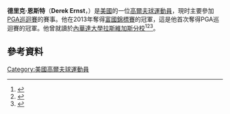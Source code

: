{{Infobox golfer
| name              = Derek Ernst
| image             = 
| imagesize         = 
| caption           = 
| fullname          = 
| nickname          = 
| birth_date        = {{birth date and age|1990|5|16}}
| birth_place       = [[森林地_(加利福尼亞州)|森林地 (加利福尼亞州)]]
| death_date        = <!-- {{Death date and age|YYYY|MM|DD|1990|5|16}} -->
| death_place       = 
| height            = {{height|ft=6|in=0}}
| weight            = {{convert|170|lb|kg st|abbr=on}}
| nationality       = {{USA}}
| residence         = [[佛雷斯諾|佛雷斯諾]]
| spouse            = Laney Ernst
| partner           = 
| children          = 
| college           = [[內華達大學拉斯維加斯分校|UNLV]]
| yearpro           = 2012
| retired           = <!-- Year retired -->
| tour              = [[PGA巡迴賽|PGA巡迴賽]]
| extour            = 
| prowins           = 1
| pgawins           = 1
| eurowins          = <!-- Number of European Tour wins -->
| japwins           = <!-- Number of Japan Golf Tour wins -->
| asiawins          = <!-- Number of Asian Tour wins -->
| sunwins           = <!-- Number of Sunshine Tour wins -->
| auswins           = <!-- Number of PGA Tour of Australasia wins -->
| nwidewins         = <!-- Number of Nationwide Tour wins -->
| chalwins          = <!-- Number of Challenge Tour wins -->
| champwins         = <!-- Number of Champions Tour wins -->
| seneurowins       = <!-- Number of European Seniors Tour wins -->
| otherwins         = <!-- Number of Other wins -->
| majorwins         = <!-- Number of Major Championship wins -->
| masters           = CUT: 2014
| usopen            = DNP
| open              = DNP
| pga               = CUT: 2013
| wghofid           = <!-- World Golf Hall of Fame member ID -->
| wghofyear         = <!-- World Golf Hall of Fame year inducted -->
| award1            = 
| year1             = 
| awardssection     = <!-- location of awards page or section -->
}}
'''德里克·恩斯特'''（'''Derek Ernst'''，{{bd|1990年|5月16日}}）是[[美國|美國]]的一位[[高爾夫球|高爾夫球]][[運動員|運動員]]，現时主要參加[[PGA巡迴賽|PGA巡迴賽]]的賽事。他在2013年奪得[[富國錦標賽|富國錦標賽]]的冠軍，這是他首次奪得PGA巡迴賽的冠軍。他曾就讀於[[內華達大學拉斯維加斯分校|內華達大學拉斯維加斯分校]]<ref name="Golfweek">{{cite journal |url=http://scores.golfweek.com/scores.asp?Action=Player&PlayerID=4996 |title=Player Profile |magazine=[[Golfweek|Golfweek]] |accessdate=May 7, 2013 |deadurl=yes |archiveurl=https://web.archive.org/web/20140925085906/http://scores.golfweek.com/scores.asp?Action=Player&PlayerID=4996 |archivedate=2014年9月25日 }}</ref><ref name="fresnobee">{{cite news |date=October 12, 2012 |url=http://www.fresnobee.com/2012/10/11/3026296/ex-clovis-east-star-ernst-shoots.html |title=Ex-Clovis East star Derek Ernst shoots 65 in PGA Tour debut |newspaper=[[Fresno_Bee|Fresno Bee]] |accessdate=May 5, 2013 |archive-date=2013-06-16 |archive-url=https://archive.is/20130616090239/http://www.fresnobee.com/2012/10/11/3026296/ex-clovis-east-star-ernst-shoots.html |dead-url=yes }}</ref><ref name="lasvegasreview">{{cite news |last=Wollard |first=Jeff |date=September 29, 2011 |url=http://www.reviewjournal.com/unlv-sports/unlv-mens-golf-opens-year-flair |title=UNLV men's golf opens year with flair |newspaper=[[Las_Vegas_Review-Journal|Las Vegas Review-Journal]] |accessdate=May 5, 2013 |archive-date=2016-11-29 |archive-url=https://web.archive.org/web/20161129210319/http://www.reviewjournal.com/unlv-sports/unlv-mens-golf-opens-year-flair |dead-url=no }}</ref>。
==參考資料==
{{reflist}}
[[Category:美國高爾夫球運動員|Category:美國高爾夫球運動員]]